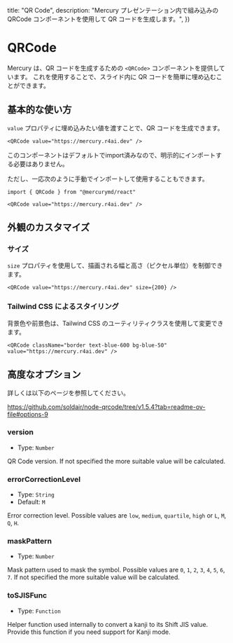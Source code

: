 
  title: "QR Code",
  description: "Mercury プレゼンテーション内で組み込みの QRCode コンポーネントを使用して QR コードを生成します。",
})

# QRCode

Mercury は、QR コードを生成するための `<QRCode>` コンポーネントを提供しています。
これを使用することで、スライド内に QR コードを簡単に埋め込むことができます。

## 基本的な使い方

`value` プロパティに埋め込みたい値を渡すことで、QR コードを生成できます。

```mdx
<QRCode value="https://mercury.r4ai.dev" />
```

このコンポーネントはデフォルトでimport済みなので、明示的にインポートする必要はありません。

ただし、一応次のように手動でインポートして使用することもできます。

```mdx
import { QRCode } from "@mercurymd/react"

<QRCode value="https://mercury.r4ai.dev" />
```

## 外観のカスタマイズ

### サイズ

`size` プロパティを使用して、描画される幅と高さ（ピクセル単位）を制御できます。

```mdx
<QRCode value="https://mercury.r4ai.dev" size={200} />
```

### Tailwind CSS によるスタイリング

背景色や前景色は、Tailwind CSS のユーティリティクラスを使用して変更できます。

```mdx
<QRCode className="border text-blue-600 bg-blue-50" value="https://mercury.r4ai.dev" />
```

## 高度なオプション

詳しくは以下のページを参照してください。

https://github.com/soldair/node-qrcode/tree/v1.5.4?tab=readme-ov-file#options-9

### version

- Type: `Number`

QR Code version. If not specified the more suitable value will be calculated.

### errorCorrectionLevel

- Type: `String`
- Default: `M`

Error correction level.
Possible values are `low`, `medium`, `quartile`, `high` or `L`, `M`, `Q`, `H`.

### maskPattern

- Type: `Number`

Mask pattern used to mask the symbol.
Possible values are `0`, `1`, `2`, `3`, `4`, `5`, `6`, `7`.
If not specified the more suitable value will be calculated.

### toSJISFunc

- Type: `Function`

Helper function used internally to convert a kanji to its Shift JIS value.
Provide this function if you need support for Kanji mode.
